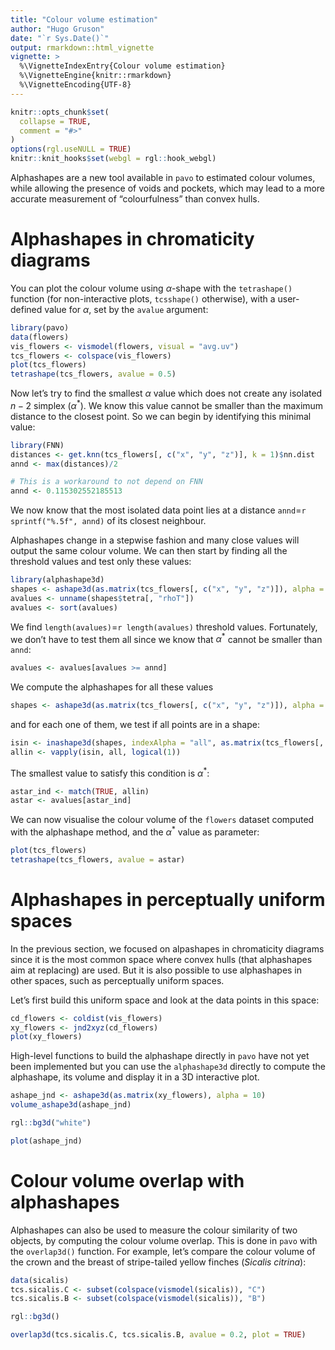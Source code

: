 ```yaml
---
title: "Colour volume estimation"
author: "Hugo Gruson"
date: "`r Sys.Date()`"
output: rmarkdown::html_vignette
vignette: >
  %\VignetteIndexEntry{Colour volume estimation}
  %\VignetteEngine{knitr::rmarkdown}
  %\VignetteEncoding{UTF-8}
---
```


```r
knitr::opts_chunk$set(
  collapse = TRUE,
  comment = "#>"
)
options(rgl.useNULL = TRUE)
knitr::knit_hooks$set(webgl = rgl::hook_webgl)
```

Alphashapes are a new tool available in `pavo` to estimated colour volumes, 
while allowing the presence of voids and pockets, which may lead to a more
accurate measurement of "colourfulness" than convex hulls.

# Alphashapes in chromaticity diagrams

You can plot the colour volume using $\alpha$-shape with the `tetrashape()` 
function (for non-interactive plots, `tcsshape()` otherwise), with a 
user-defined value for $\alpha$, set by the `avalue` argument:

```r
library(pavo)
data(flowers)
vis_flowers <- vismodel(flowers, visual = "avg.uv")
tcs_flowers <- colspace(vis_flowers)
plot(tcs_flowers)
tetrashape(tcs_flowers, avalue = 0.5)
```

Now let's try to find the smallest $\alpha$ value which does not create any
isolated $n-2$ simplex ($\alpha^*$). We know this value cannot be smaller than
the maximum distance to the closest point. So we can begin by identifying this
minimal value:

```r
library(FNN)
distances <- get.knn(tcs_flowers[, c("x", "y", "z")], k = 1)$nn.dist
annd <- max(distances)/2
```

```r
# This is a workaround to not depend on FNN
annd <- 0.115302552185513
```

We now know that the most isolated data point lies at a distance `annd`=`r
sprintf("%.5f", annd)` of its closest neighbour.

Alphashapes change in a stepwise fashion and many close values will output the
same colour volume. We can then start by finding all the threshold values and
test only these values:

```r
library(alphashape3d)
shapes <- ashape3d(as.matrix(tcs_flowers[, c("x", "y", "z")]), alpha = 0)
avalues <- unname(shapes$tetra[, "rhoT"])
avalues <- sort(avalues)
```

We find `length(avalues)`=`r length(avalues)` threshold values. Fortunately, we
don't have to test them all since we know that $\alpha^*$ cannot be smaller than
`annd`:

```r
avalues <- avalues[avalues >= annd]
```

We compute the alphashapes for all these values

```r
shapes <- ashape3d(as.matrix(tcs_flowers[, c("x", "y", "z")]), alpha = avalues)
```

and for each one of them, we test if all points are in a shape:

```r
isin <- inashape3d(shapes, indexAlpha = "all", as.matrix(tcs_flowers[, c("x", "y", "z")]))
allin <- vapply(isin, all, logical(1))
```

The smallest value to satisfy this condition is $\alpha^*$:

```r
astar_ind <- match(TRUE, allin)
astar <- avalues[astar_ind]
```

We can now visualise the colour volume of the `flowers` dataset computed with
the alphashape method, and the $\alpha^*$ value as parameter:

```r
plot(tcs_flowers)
tetrashape(tcs_flowers, avalue = astar)
```

# Alphashapes in perceptually uniform spaces

In the previous section, we focused on alpashapes in chromaticity diagrams since
it is the most common space where convex hulls (that alphashapes aim at
replacing) are used. But it is also possible to use alphashapes in other spaces,
such as perceptually uniform spaces.

Let's first build this uniform space and look at the data points in this space:

```r
cd_flowers <- coldist(vis_flowers)
xy_flowers <- jnd2xyz(cd_flowers)
plot(xy_flowers)
```

High-level functions to build the alphashape directly in `pavo` have not yet
been implemented but you can use the `alphashape3d` directly to compute the
alphashape, its volume and display it in a 3D interactive plot.

```r
ashape_jnd <- ashape3d(as.matrix(xy_flowers), alpha = 10)
volume_ashape3d(ashape_jnd)
```

```r
rgl::bg3d("white") 
```

```r
plot(ashape_jnd)
```

# Colour volume overlap with alphashapes

Alphashapes can also be used to measure the colour similarity of two objects, by
computing the colour volume overlap. This is done in `pavo` with the 
`overlap3d()` function. For example, let's compare the colour volume of the 
crown and the breast of stripe-tailed yellow finches (*Sicalis citrina*):


```r
data(sicalis)
tcs.sicalis.C <- subset(colspace(vismodel(sicalis)), "C")
tcs.sicalis.B <- subset(colspace(vismodel(sicalis)), "B")
```

```r
rgl::bg3d()
```

```r
overlap3d(tcs.sicalis.C, tcs.sicalis.B, avalue = 0.2, plot = TRUE)
```

<!--
This doesn't work right now because it returns an a that is too small

# Exploring other values of alpha

Depending on your biological question, it is possible you might want a different
value of $\alpha$ than the $\alpha^*$ suggested earlier. 

For example, you may want all your colour volume to only have one component,
instead of several multiple smaller volumes. Here is a quick demo of how you can
do this.


First, let's create a dummy dataset with two distinct clouds of points:

```r
set.seed("20200126")
```

```r
dvol = data.frame(
  "x" = c(rnorm(n = 10, mean = -0.7/sqrt(2)+.3, sd = 0.05),
          rnorm(n = 10, mean =  0.7/sqrt(2)-.3, sd = 0.05)),
  "y" = c(rnorm(n = 10, mean = -0.25*sqrt(2/3)+.3, sd = 0.05),
          rnorm(n = 10, mean = -0.25*sqrt(2/3)+.3  , sd = 0.05)),
  "z" = c(rnorm(n = 10, mean = -0.5*sqrt(2/3)+.3, sd = 0.05),
          rnorm(n = 10, mean = -0.5*sqrt(2/3)+.3  , sd = 0.05))
)
```

With the approach highlighted before, this will result in a colour volume with
two distinct components:

```r
distances <- get.knn(dvol, k = 1)$nn.dist
annd <- max(distances)/2
```

```r
# This is a workaround to not depend on FNN
annd <- 0.03829851
```

```r
shapes <- ashape3d(as.matrix(dvol), alpha = 0)
avalues <- unname(shapes$tetra[, "rhoT"])
avalues <- sort(avalues)
avalues <- avalues[avalues >= annd]
shapes <- ashape3d(as.matrix(dvol), alpha = avalues)
isin <- inashape3d(shapes, indexAlpha = "all", as.matrix(dvol))
allin <- vapply(isin, all, logical(1))
astar_ind <- match(TRUE, allin)
astar <- avalues[astar_ind]
tetraplot(dvol)
tetrashape(dvol, avalue = astar)
```

To prevent this, we can add an additional test that uses 
`components_ashape3d()`. This function tells you in which component is each data
point:

```r
comp <- components_ashape3d(shapes, indexAlpha = "all")
```

So, to ensure we only have one component, we can do:

```r
nb_comp <- sapply(comp, function(x) length(unique(x)) == 1)
```

We find the first `TRUE` value with `match()`:

```r
a_ind <- match(TRUE, nb_comp)
a <- avalues[max(a_ind, astar_ind)]
```

```r
tetraplot(as.data.frame(dvol))
tetrashape(dvol, avalue = a)
```

-->
